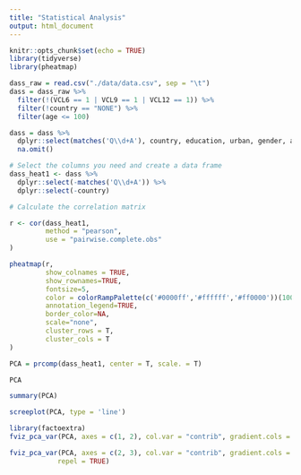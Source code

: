 ```yaml
---
title: "Statistical Analysis"
output: html_document
---
```


```r
knitr::opts_chunk$set(echo = TRUE)
library(tidyverse)
library(pheatmap)
```

```r
dass_raw = read.csv("./data/data.csv", sep = "\t")
dass = dass_raw %>%
  filter(!(VCL6 == 1 | VCL9 == 1 | VCL12 == 1)) %>%
  filter(!country == "NONE") %>%
  filter(age <= 100)

dass = dass %>%
  dplyr::select(matches('Q\\d+A'), country, education, urban, gender, age, religion, orientation, race, married) %>%
  na.omit()

```

```r
# Select the columns you need and create a data frame
dass_heat1 <- dass %>%
  dplyr::select(-matches('Q\\d+A')) %>%
  dplyr::select(-country)

# Calculate the correlation matrix

r <- cor(dass_heat1,
         method = "pearson",
         use = "pairwise.complete.obs"
) 

pheatmap(r, 
         show_colnames = TRUE,   
         show_rownames=TRUE,    
         fontsize=5,             
         color = colorRampPalette(c('#0000ff','#ffffff','#ff0000'))(100), 
         annotation_legend=TRUE, 
         border_color=NA,        
         scale="none",            
         cluster_rows = T,
         cluster_cols = T     
)

```

```r

PCA = prcomp(dass_heat1, center = T, scale. = T)

PCA

summary(PCA)
```

```r
screeplot(PCA, type = 'line')
```

```r
library(factoextra)
fviz_pca_var(PCA, axes = c(1, 2), col.var = "contrib", gradient.cols = c("blue", "red"), repel = TRUE)

fviz_pca_var(PCA, axes = c(2, 3), col.var = "contrib", gradient.cols = c("blue", "red"), 
            repel = TRUE)

```

